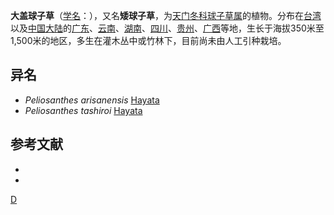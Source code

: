 {{Speciesbox 
| genus = Peliosanthes
| species = macrostegia
| authority = Hance
}}

'''大盖球子草'''（[[学名|学名]]：{{lang|la|''Peliosanthes macrostegia''}}），又名'''矮球子草'''，为[[天门冬科|天门冬科]][[球子草属|球子草属]]的植物。分布在[[台湾|台湾]]以及[[中国大陆|中国大陆]]的[[广东|广东]]、[[云南|云南]]、[[湖南|湖南]]、[[四川|四川]]、[[贵州|贵州]]、[[广西|广西]]等地，生长于海拔350米至1,500米的地区，多生在灌木丛中或竹林下，目前尚未由人工引种栽培。

== 异名 ==
* ''Peliosanthes arisanensis'' [[早田文藏|Hayata]]
* ''Peliosanthes tashiroi'' [[早田文藏|Hayata]]

== 参考文献 ==
* {{cite web| url =http://www.bioinfo.cn/db05/KmzwSpecies.php?action=view&id=6199| title =大盖球子草| work =《中国高等植物数据库全库》| publisher =中国科学院微生物研究所| author =昆明植物研究所| accessdate =2009-02-25| deadurl =yes| archiveurl =https://web.archive.org/web/20160305092614/http://www.bioinfo.cn/db05/KmzwSpecies.php?action=view&id=6199| archivedate =2016-03-05}}
* {{TaiBNET| zh=矮球子草 | id=201822 | binomial=Peliosanthes macrostegia | authority=Hance, 1885 | var= | accessdate=2013-01-24}}
{{Taxonbar|from=Q10936983}}

[[Category:球子草属|D]]


{{植物小作品}}